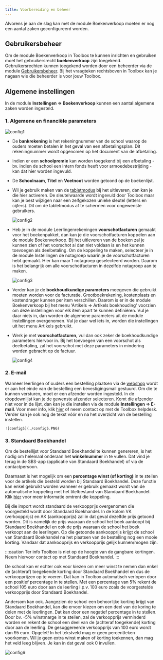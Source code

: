 ```yaml
---
title: Voorbereiding en beheer 
---
```


Alvorens je aan de slag kan met de module Boekenverkoop moeten er nog een aantal zaken geconfigureerd worden. 

## Gebruikersbeheer

Om de module Boekenverkoop in Toolbox te kunnen inrichten en gebruiken moet het gebruikersrecht **boekenverkoop** zijn toegekend. Gebruikersrechten kunnen toegekend worden door een beheerder via de module [Gebruikersbeheer](/gebruikersbeheer). Bij het vraagteken rechtsboven in Toolbox kan je nagaan wie die beheerder is voor jouw Toolbox. 

## Algemene instellingen

In de module **Instellingen => Boekenverkoop** kunnen een aantal algemene zaken worden ingesteld. 

### 1. Algemene en financiële parameters

![config1](./config1.PNG)

-  De **bankrekening** is het rekeningnummer van de school waarop de ouders moeten betalen in het geval van een afbetalingsplan. Dit rekeningnummer wordt opgenomen op het document van de afbetaling.
- Indien er een **schoolpremie** kan worden toegekend bij een afbetaling - bv. indien de school een intern fonds heeft voor armoedebestrijding - kan dat hier worden ingevuld. 
- De **Schoolnaam**, **Titel** en **Voetnoot** worden getoond op de boekenlijst. 
- Wil je gebruik maken van de [tabletmodus](/boekenverkoop/bestelling/#5-bestelling-uitleveren) bij het uitleveren, dan kan je die hier activeren. De sleutelwaarde wordt ingevuld door Toolbox maar kan je best wijzigen naar een zelfgekozen unieke sleutel (letters en cijfers). Dit om de tabletmodus af te schermen voor ongewenste gebruikers. 

    ![config2](./config2.PNG)

- Heb je in de module Leerlingenrekeningen **voorschotfacturen** gemaakt voor het boekenpakket, dan kan je die voorschotfacturen koppelen aan de module Boekenverkoop. Bij het uitleveren van de boeken zal je kunnen zien of het voorschot al dan niet voldaan is en het kunnen toevoegen als deelbetaling. Om de koppeling te maken, selecteer je in de module Instellingen de notagroep waarin je de voorschotfacturen hebt gemaakt. Hier kan maar 1 notagroep geselecteerd worden. Daarom is het belangrijk om alle voorschotfacturen in dezelfde notagroep aan te maken. 

    ![config3](./config3.PNG)

- Verder kan je de **boekhoudkundige parameters** meegeven die gebruikt moeten worden voor de facturatie. Grootboekrekening, kostenplaats en kostendrager kunnen per item verschillen. Daarom is er in de module Boekenverkoop bij het menu 'Artikels => Artikels boekhouding' voorzien om deze instellingen voor elk item apart te kunnen definiëren. Vul je daar niets in, dan worden de algemene parameters uit de module Instellingen overgenomen. Vul je daar wel iets in, worden die instellingen uit het menu Artikels gebruikt. 
- Werk je met **voorschotfacturen**, vul dan ook zeker de boekhoudkundige parameters hiervoor in. Bij het toevoegen van een voorschot als deelbetaling, zal het voorschot met deze parameters in mindering worden gebracht op de factuur. 

    ![config4](./config4.PNG)

### 2. E-mail
Wanneer leerlingen of ouders een bestelling plaatsen via de [webshop](/boekenverkoop/leerlingen/#2-webshop) wordt er aan het einde van de bestelling een bevestigingsmail gestuurd. Om die te kunnen versturen, moet er een afzender worden ingesteld. In de dropdownlijst kan je de gewenste afzender selecteren. Komt die afzender niet voor in de lijst, dan kan je die instellen via de module **Instellingen => E-mail**. Voor meer info, klik [hier](/e-mail) of neem contact op met de Toolbox helpdesk. 
Verder kan je ook nog de tekst vóór en na het overzicht van de bestelling instellen. 

    ![config5](./config5.PNG)

### 3. Standaard Boekhandel

Om de bestellijst voor Standaard Boekhandel te kunnen genereren, is het nodig om helemaal onderaan het **winkelnummer** in te vullen. Dat vind je terug in de SBS-app (applicatie van Standaard Boekhandel) of via de contactpersoon. 

Daarnaast is het mogelijk om een **percentage winst (of korting)** in te stellen voor de artikels die besteld worden bij Standaard Boekhandel. Deze functie kan enkel gebruikt worden wanneer er gebruik gemaakt wordt van de automatische koppeling met het titelbestand van Standaard Boekhandel. Klik [hier](/boekenverkoop/artikels/#11-import-via-automatische-koppeling-met-titelbestand-standaard-boekhandel) voor meer informatie omtrent die koppeling. 

Bij die import wordt standaard de verkoopprijs overgenomen die voorgesteld wordt door Standaard Boekhandel. In de kolom VK (verkoopprijs) en AK (aankoopprijs) zal in dat geval dezelfde prijs getoond worden. Dit is namelijk de prijs waaraan de school het boek aankoopt bij Standaard Boekhandel en ook de prijs waaraan de school het boek verkoopt aan de leerlingen. Op die getoonde aankoopprijs krijgt de school van Standaard Boekhandel na het plaatsen van de bestelling nog een mooie korting. Vandaar dat aankoopprijs en verkoopprijs gelijk kunnen/mogen zijn. 

:::caution Ter info
Toolbox is niet op de hoogte van de gangbare kortingen. Neem hiervoor contact op met Standaard Boekhandel. 
:::
    
De school kan er echter ook voor kiezen om meer winst te nemen dan enkel de (achteraf) toegekende korting door Standaard Boekhandel en dus de verkoopprijzen op te voeren. Dat kan in Toolbox automatisch verlopen door een positief percentage in te stellen. Met een percentage van 5% rekent de school 105 euro door aan de leerling i.p.v. 100 euro zoals de voorgestelde verkoopprijs door Standaard Boekhandel. 

Andersom kan ook. Aangezien de school een behoorlijke korting krijgt van Standaard Boekhandel, kan die ervoor kiezen om een deel van de koring te delen met de leerlingen. Dat kan door een negatief percentage in te stellen. Door bv. -5% winstmarge in te stellen, zal de verkoopprijs verminderd worden en rekent de school een deel van de (achteraf toegekende) korting door aan de leerling. De gesuggereerde verkoopprijs van 100 euro wordt dan 95 euro. Opgelet! In het tekstveld mag er geen percentteken voorkomen.
Wil je geen extra winst maken of korting toekennen, dan mag het veld leeg blijven. Je kan in
 dat geval ook 0 invullen. 

![config6](./config6.PNG)



